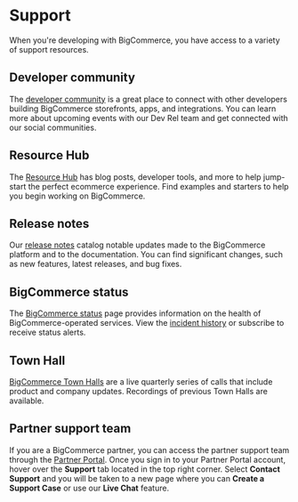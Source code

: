 # Support

When you're developing with BigCommerce, you have access to a variety of support resources.

## Developer community

The [developer community](/community) is a great place to connect with other developers building BigCommerce storefronts, apps, and integrations. You can learn more about upcoming events with our Dev Rel team and get connected with our social communities.

## Resource Hub

The [Resource Hub](/resource-hub) has blog posts, developer tools, and more to help jump-start the perfect ecommerce experience. Find examples and starters to help you begin working on BigCommerce.

## Release notes

Our [release notes](/release-notes) catalog notable updates made to the BigCommerce platform and to the documentation. You can find significant changes, such as new features, latest releases, and bug fixes.

## BigCommerce status

The [BigCommerce status](https://status.bigcommerce.com/) page provides information on the health of BigCommerce-operated services. View the [incident history](https://status.bigcommerce.com/history) or subscribe to receive status alerts.

## Town Hall

[BigCommerce Town Halls](https://support.bigcommerce.com/s/article/BigCommerce-Town-Halls) are a live quarterly series of calls that include product and company updates. Recordings of previous Town Halls are available. 

## Partner support team

If you are a BigCommerce partner, you can access the partner support team through the [Partner Portal](https://partners.bigcommerce.com/English/). Once you sign in to your Partner Portal account, hover over the **Support** tab located in the top right corner. Select **Contact Support** and you will be taken to a new page where you can **Create a Support Case** or use our **Live Chat** feature.
